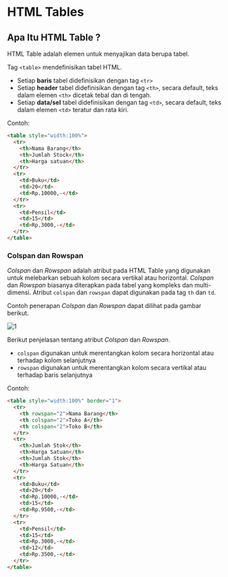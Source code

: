 # HTML Tables

## Apa Itu HTML Table ?

HTML Table adalah elemen untuk menyajikan data berupa tabel.

Tag `<table>` mendefinisikan tabel HTML.

- Setiap **baris** tabel didefinisikan dengan tag `<tr>`
- Setiap **header** tabel didefinisikan dengan tag `<th>`, secara default, teks dalam elemen `<th>` dicetak tebal dan di tengah.
- Setiap **data/sel** tabel didefinisikan dengan tag `<td>`, secara default, teks dalam elemen `<td>` teratur dan rata kiri.

Contoh:

```html
<table style="width:100%">
  <tr>
    <th>Nama Barang</th>
    <th>Jumlah Stock</th>
    <th>Harga satuan</th>
  </tr>
  <tr>
    <td>Buku</td>
    <td>20</td>
    <td>Rp.10000,-</td>
  </tr>
  <tr>
    <td>Pensil</td>
    <td>15</td>
    <td>Rp.3000,-</td>
  </tr>
</table>
```

### Colspan dan Rowspan

*Colspan* dan *Rowspan* adalah atribut pada HTML Table yang digunakan untuk melebarkan sebuah kolom secara vertikal atau horizontal. *Colspan* dan *Rowspan* biasanya diterapkan pada tabel yang kompleks dan multi-dimensi. Atribut `colspan` dan `rowspan` dapat digunakan pada tag `th` dan `td`. 

Contoh penerapan *Colspan* dan *Rowspan* dapat dilihat pada gambar berikut.

![1](https://github.com/bellshade/HTML-CSS/blob/main/HTML/017%20HTML%20Tables/img/table-colspan-rowspan.png)

Berikut penjelasan tentang atribut *Colspan* dan *Rowspan*.

* `colspan` digunakan untuk merentangkan kolom secara horizontal atau terhadap kolom selanjutnya
* `rowspan` digunakan untuk merentangkan kolom secara vertikal atau terhadap baris selanjutnya

Contoh:

```html
<table style="width:100%" border="1">
  <tr>
    <th rowspan="2">Nama Barang</th>
    <th colspan="2">Toko A</th>
    <th colspan="2">Toko B</th>
  </tr>
  <tr>
    <th>Jumlah Stok</th>
    <th>Harga Satuan</th>
    <th>Jumlah Stok</th>
    <th>Harga Satuan</th>
  </tr>
  <tr>
    <td>Buku</td>
    <td>20</td>
    <td>Rp.10000,-</td>
    <td>15</td>
    <td>Rp.9500,-</td>
  </tr>
  <tr>
    <td>Pensil</td>
    <td>15</td>
    <td>Rp.3000,-</td>
    <td>12</td>
    <td>Rp.3500,-</td>
  </tr>
</table>
```
